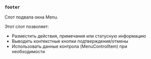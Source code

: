### `footer`

Слот подвала окна Menu.

Этот слот позволяет:
- Разместить действия, примечания или статусную информацию
- Выводить контекстные кнопки подтверждения/отмены
- Использовать данные контрола (MenuControlItem) при необходимости

